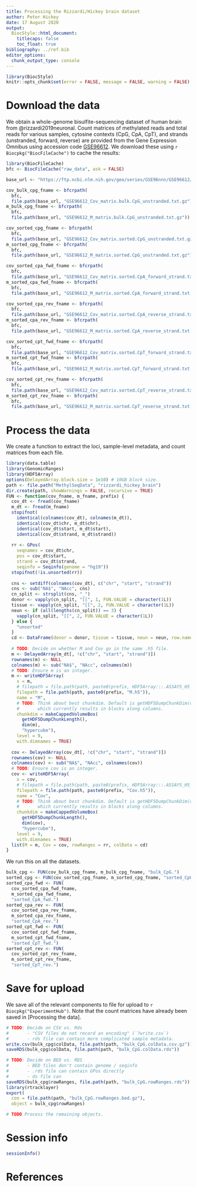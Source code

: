 ```yaml
---
title: Processing the Rizzardi/Hickey brain dataset
author: Peter Hickey
date: 17 August 2020
output:
  BiocStyle::html_document:
    titlecaps: false
    toc_float: true
bibliography: ../ref.bib
editor_options: 
  chunk_output_type: console
---
```


```r
library(BiocStyle)
knitr::opts_chunk$set(error = FALSE, message = FALSE, warning = FALSE)
```

# Download the data

We obtain a whole-genome bisulfite-sequencing dataset of human brain from @rizzardi2019neuronal.
Count matrices of methylated reads and total reads for various samples, cytosine contexts (CpG, CpA, CpT), and strands (unstranded, forward, reverse) are provided from the Gene Expression Omnibus using accession code [GSE96612](https://www.ncbi.nlm.nih.gov/geo/query/acc.cgi?acc=GSE96612).
We download these using `r Biocpkg("BiocFileCache")` to cache the results:

```r
library(BiocFileCache)
bfc <- BiocFileCache("raw_data", ask = FALSE)

base_url <- "https://ftp.ncbi.nlm.nih.gov/geo/series/GSE96nnn/GSE96612/suppl"

cov_bulk_cpg_fname <- bfcrpath(
  bfc,
  file.path(base_url, "GSE96612_Cov_matrix.bulk.CpG_unstranded.txt.gz"))
m_bulk_cpg_fname <- bfcrpath(
  bfc,
  file.path(base_url, "GSE96612_M_matrix.bulk.CpG_unstranded.txt.gz"))

cov_sorted_cpg_fname <- bfcrpath(
  bfc,
  file.path(base_url, "GSE96612_Cov_matrix.sorted.CpG_unstranded.txt.gz"))
m_sorted_cpg_fname <- bfcrpath(
  bfc,
  file.path(base_url, "GSE96612_M_matrix.sorted.CpG_unstranded.txt.gz"))

cov_sorted_cpa_fwd_fname <- bfcrpath(
  bfc,
  file.path(base_url, "GSE96612_Cov_matrix.sorted.CpA_forward_strand.txt.gz"))
m_sorted_cpa_fwd_fname <- bfcrpath(
  bfc,
  file.path(base_url, "GSE96612_M_matrix.sorted.CpA_forward_strand.txt.gz"))

cov_sorted_cpa_rev_fname <- bfcrpath(
  bfc,
  file.path(base_url, "GSE96612_Cov_matrix.sorted.CpA_reverse_strand.txt.gz"))
m_sorted_cpa_rev_fname <- bfcrpath(
  bfc,
  file.path(base_url, "GSE96612_M_matrix.sorted.CpA_reverse_strand.txt.gz"))

cov_sorted_cpt_fwd_fname <- bfcrpath(
  bfc,
  file.path(base_url, "GSE96612_Cov_matrix.sorted.CpT_forward_strand.txt.gz"))
m_sorted_cpt_fwd_fname <- bfcrpath(
  bfc,
  file.path(base_url, "GSE96612_M_matrix.sorted.CpT_forward_strand.txt.gz"))

cov_sorted_cpt_rev_fname <- bfcrpath(
  bfc,
  file.path(base_url, "GSE96612_Cov_matrix.sorted.CpT_reverse_strand.txt.gz"))
m_sorted_cpt_rev_fname <- bfcrpath(
  bfc,
  file.path(base_url, "GSE96612_M_matrix.sorted.CpT_reverse_strand.txt.gz"))
```

# Process the data

We create a function to extract the loci, sample-level metadata, and count matrices from each file.

```r
library(data.table)
library(GenomicRanges)
library(HDF5Array)
options(DelayedArray.block.size = 1e10) # 10GB block size.
path <- file.path("MethylSeqData", "rizzardi_hickey_brain")
dir.create(path, showWarnings = FALSE, recursive = TRUE)
FUN <- function(cov_fname, m_fname, prefix) {
  cov_dt <- fread(cov_fname)
  m_dt <- fread(m_fname)
  stopifnot(
    identical(colnames(cov_dt), colnames(m_dt)),
    identical(cov_dt$chr, m_dt$chr),
    identical(cov_dt$start, m_dt$start),
    identical(cov_dt$strand, m_dt$strand))
  
  rr <- GPos(
    seqnames = cov_dt$chr, 
    pos = cov_dt$start, 
    strand = cov_dt$strand, 
    seqinfo = Seqinfo(genome = "hg19"))
  stopifnot(!is.unsorted(rr))
  
  cns <- setdiff(colnames(cov_dt), c("chr", "start", "strand"))
  cns <- sub("NA$", "NAcc", cns)
  cn_split <- strsplit(cns, "_")
  donor <- vapply(cn_split, "[[", 1, FUN.VALUE = character(1L))
  tissue <- vapply(cn_split, "[[", 2, FUN.VALUE = character(1L))
  neun <- if (all(lengths(cn_split)) == 3) {
    vapply(cn_split, "[[", 2, FUN.VALUE = character(1L))
  } else {
    "unsorted"
  }
  cd <- DataFrame(donor = donor, tissue = tissue, neun = neun, row.names = cns)
  
  # TODO: Decide on whether M and Cov go in the same .h5 file.
  m <- DelayedArray(m_dt[, !c("chr", "start", "strand")])
  rownames(m) <- NULL
  colnames(m) <- sub("NA$", "NAcc", colnames(m))
  # TODO: Ensure m is an integer.
  m <- writeHDF5Array(
    x = m,
    # filepath = file.path(path, paste0(prefix, HDF5Array:::.ASSAYS_H5_BASENAME)),
    filepath = file.path(path, paste0(prefix, "M.h5")),
    name = "M",
    # TODO: Think about best chunkdim. Default is getHDF5DumpChunkDim(dim(x)),
    #       which currently results in blocks along columns.
    chunkdim = makeCappedVolumeBox(
      getHDF5DumpChunkLength(),
      dim(m),
      "hypercube"),
    level = 9,
    with.dimnames = TRUE)
  
  cov <- DelayedArray(cov_dt[, !c("chr", "start", "strand")])
  rownames(cov) <- NULL
  colnames(cov) <- sub("NA$", "NAcc", colnames(cov))
  # TODO: Ensure cov is an integer.
  cov <- writeHDF5Array(
    x = cov,
    # filepath = file.path(path, paste0(prefix, HDF5Array:::.ASSAYS_H5_BASENAME)),
    filepath = file.path(path, paste0(prefix, "Cov.h5")),
    name = "Cov",
    # TODO: Think about best chunkdim. Default is getHDF5DumpChunkDim(dim(x)),
    #       which currently results in blocks along columns.
    chunkdim = makeCappedVolumeBox(
      getHDF5DumpChunkLength(),
      dim(cov),
      "hypercube"),
    level = 9,
    with.dimnames = TRUE)
  list(M = m, Cov = cov, rowRanges = rr, colData = cd)
}
```

We run this on all the datasets.

```r
bulk_cpg <- FUN(cov_bulk_cpg_fname, m_bulk_cpg_fname, "bulk_CpG.")
sorted_cpg <- FUN(cov_sorted_cpg_fname, m_sorted_cpg_fname, "sorted_CpG.")
sorted_cpa_fwd <- FUN(
  cov_sorted_cpa_fwd_fname, 
  m_sorted_cpa_fwd_fname,
  "sorted_CpA_fwd.")
sorted_cpa_rev <- FUN(
  cov_sorted_cpa_rev_fname, 
  m_sorted_cpa_rev_fname,
  "sorted_CpA_rev.")
sorted_cpt_fwd <- FUN(
  cov_sorted_cpt_fwd_fname, 
  m_sorted_cpt_fwd_fname,
  "sorted_CpT_fwd.")
sorted_cpt_rev <- FUN(
  cov_sorted_cpt_rev_fname, 
  m_sorted_cpt_rev_fname,
  "sorted_CpT_rev.")
```

# Save for upload

We save all of the relevant components to file for upload to `r Biocpkg("ExperimentHub")`.
Note that the count matrices have already been saved in [Processing the data].

```r
# TODO: Decide on CSV vs. Rds
#       - "CSV files do not record an encoding" (`?write.csv`)
#       - rds file can contain more complicated sample metadata.
write.csv(bulk_cpg$colData, file.path(path, "bulk_CpG.colData.csv.gz"))
saveRDS(bulk_cpg$colData, file.path(path, "bulk_CpG.colData.rds"))

# TODO: Decide on BED vs. RDS
#       - BED files don't contain genome / seqinfo
#       - .rds file can contain GPos directly
#       - ds file can 
saveRDS(bulk_cpg$rowRanges, file.path(path, "bulk_CpG.rowRanges.rds"))
library(rtracklayer)
export(
  con = file.path(path, "bulk_CpG.rowRanges.bed.gz"),
  object = bulk_cpg$rowRanges)

# TODO Process the remaining objects.
```

# Session info

```r
sessionInfo()
```

# References
